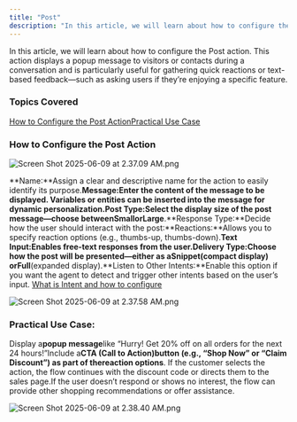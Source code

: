 ```yaml
---
title: "Post"
description: "In this article, we will learn about how to configure the Post action. This action displays a popup message to visitors or contacts during a conversat..."
---
```


In this article, we will learn about how to configure the Post action. This action displays a popup message to visitors or contacts during a conversation and is particularly useful for gathering quick reactions or text-based feedback—such as asking users if they’re enjoying a specific feature.

### Topics Covered

[How to Configure the Post Action](https://support.salesmate.io/hc/en-us/articles/45880379481881-Post#h_01JWEGG43S0KSD67A0ZGMXR5B8)[Practical Use Case](https://support.salesmate.io/hc/en-us/articles/45880379481881-Post#h_01JWEGH9G2XRZKDMJQFEH7YKN2)

### How to Configure the Post Action

![Screen Shot 2025-06-09 at 2.37.09 AM.png](./images/Screen-Shot-2025-06-09-at-2.37.09-AM.png)

**Name:**Assign a clear and descriptive name for the action to easily identify its purpose.**Message:**Enter the content of the message to be displayed.
Variables or entities can be inserted into the message for dynamic personalization.**Post Type:**Select the display size of the post message—choose between**Small**or**Large**.**Response Type:**Decide how the user should interact with the post:**Reactions:**Allows you to specify reaction options (e.g., thumbs-up, thumbs-down).**Text Input:**Enables free-text responses from the user.**Delivery Type:**Choose how the post will be presented—either as a**Snippet**(compact display) or**Full**(expanded display).**Listen to Other Intents:**Enable this option if you want the agent to detect and trigger other intents based on the user’s input. [What is Intent and how to configure](https://support.salesmate.io/hc/en-us/articles/What%20is%20Intent%20and%20how%20to%20configure%20%20Intent)

![Screen Shot 2025-06-09 at 2.37.58 AM.png](./images/Screen-Shot-2025-06-09-at-2.37.58-AM.png)

### Practical Use Case:

Display a**popup message**like “Hurry! Get 20% off on all orders for the next 24 hours!”Include a**CTA (Call to Action)**button (e.g., “Shop Now” or “Claim Discount”) as part of the**reaction options**. If the customer selects the action, the flow continues with the discount code or directs them to the sales page.If the user doesn’t respond or shows no interest, the flow can provide other shopping recommendations or offer assistance.

![Screen Shot 2025-06-09 at 2.38.40 AM.png](./images/Screen-Shot-2025-06-09-at-2.38.40-AM.png)

